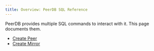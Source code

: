 ```yaml
---
title: Overview: PeerDB SQL Reference
---
```


PeerDB provides multiple SQL commands to interact with it. This page documents them.

* [Create Peer](/sql/commands/create-peer)
* [Create Mirror](/sql/commands/create-mirror)
